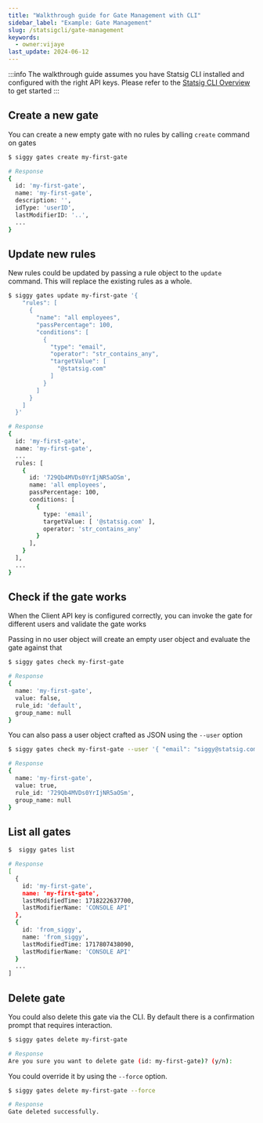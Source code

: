 ```yaml
---
title: "Walkthrough guide for Gate Management with CLI"
sidebar_label: "Example: Gate Management"
slug: /statsigcli/gate-management
keywords:
  - owner:vijaye
last_update: 2024-06-12
---
```


:::info
The walkthrough guide assumes you have Statsig CLI installed and configured with the right API keys.  Please refer to the [Statsig CLI Overview](/statsigcli) to get started
:::

## Create a new gate

You can create a new empty gate with no rules by calling `create` command on gates

``` bash
$ siggy gates create my-first-gate

# Response
{
  id: 'my-first-gate',
  name: 'my-first-gate',
  description: '',
  idType: 'userID',
  lastModifierID: '..',
  ...
}
```

## Update new rules

New rules could be updated by passing a rule object to the `update` command. This will replace the existing rules as a whole.

``` bash
$ siggy gates update my-first-gate '{
    "rules": [
      {
        "name": "all employees",
        "passPercentage": 100,
        "conditions": [
          {
            "type": "email",
            "operator": "str_contains_any",
            "targetValue": [
              "@statsig.com"
            ]
          }
        ]
      }
    ]
  }'

# Response
{
  id: 'my-first-gate',
  name: 'my-first-gate',
  ...
  rules: [
    {
      id: '729Qb4MVDs0YrIjNR5aOSm',
      name: 'all employees',
      passPercentage: 100,
      conditions: [
        {
          type: 'email',
          targetValue: [ '@statsig.com' ],
          operator: 'str_contains_any'
        }
      ],
    }
  ],
  ...
}
```

## Check if the gate works

When the Client API key is configured correctly, you can invoke the gate for different users and validate the gate works

Passing in no user object will create an empty user object and evaluate the gate against that

``` bash
$ siggy gates check my-first-gate

# Response
{
  name: 'my-first-gate',
  value: false,
  rule_id: 'default',
  group_name: null
}
```

You can also pass a user object crafted as JSON using the `--user` option

``` bash
$ siggy gates check my-first-gate --user '{ "email": "siggy@statsig.com" }'

# Response
{
  name: 'my-first-gate',
  value: true,
  rule_id: '729Qb4MVDs0YrIjNR5aOSm',
  group_name: null
}
```

## List all gates

``` bash
$  siggy gates list

# Response
[
  {
    id: 'my-first-gate',
    name: 'my-first-gate',
    lastModifiedTime: 1718222637700,
    lastModifierName: 'CONSOLE API'
  },
  {
    id: 'from_siggy',
    name: 'from_siggy',
    lastModifiedTime: 1717807438090,
    lastModifierName: 'CONSOLE API'
  }
  ...
]
```

## Delete gate

You could also delete this gate via the CLI.  By default there is a confirmation prompt that requires interaction.

``` bash
$ siggy gates delete my-first-gate

# Response
Are you sure you want to delete gate (id: my-first-gate)? (y/n): 
```

You could override it by using the `--force` option.

``` bash
$ siggy gates delete my-first-gate --force

# Response
Gate deleted successfully.
```


